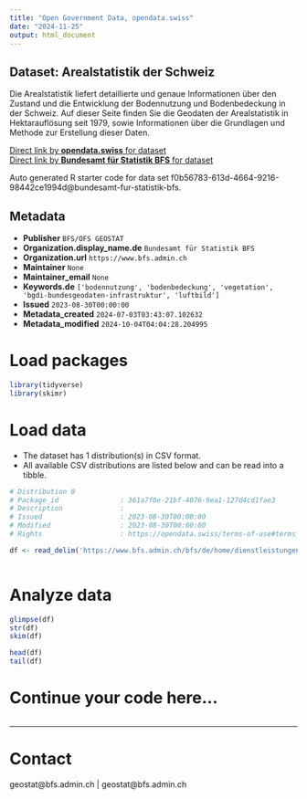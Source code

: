 ```yaml
---
title: "Open Government Data, opendata.swiss"
date: "2024-11-25"
output: html_document
---
```


## Dataset: Arealstatistik der Schweiz

Die Arealstatistik liefert detaillierte und genaue Informationen über den Zustand und die Entwicklung der Bodennutzung und Bodenbedeckung in der Schweiz. Auf dieser Seite finden Sie die Geodaten der Arealstatistik in Hektarauflösung seit 1979, sowie Informationen über die Grundlagen und Methode zur Erstellung dieser Daten.

[Direct link by **opendata.swiss** for dataset](https://opendata.swiss/de/dataset/arealstatistik-der-schweiz)<br>
[Direct link by **Bundesamt für Statistik BFS** for dataset](https://www.bfs.admin.ch/bfs/de/home/dienstleistungen/geostat/geodaten-bundesstatistik/boden-nutzung-bedeckung-eignung/arealstatistik-schweiz.assetdetail.25885690.html)

Auto generated R starter code for data set f0b56783-613d-4664-9216-98442ce1994d@bundesamt-fur-statistik-bfs.

## Metadata

- **Publisher** `BFS/OFS GEOSTAT`
- **Organization.display_name.de** `Bundesamt für Statistik BFS`
- **Organization.url** `https://www.bfs.admin.ch`
- **Maintainer** `None`
- **Maintainer_email** `None`
- **Keywords.de** `['bodennutzung', 'bodenbedeckung', 'vegetation', 'bgdi-bundesgeodaten-infrastruktur', 'luftbild']`
- **Issued** `2023-08-30T00:00:00`
- **Metadata_created** `2024-07-03T03:43:07.102632`
- **Metadata_modified** `2024-10-04T04:04:28.204995`


# Load packages

```r

library(tidyverse)
library(skimr)

```

# Load data

-   The dataset has 1 distribution(s) in CSV format.
-   All available CSV distributions are listed below and can be read into a tibble.

```r

# Distribution 0
# Package_id               : 361a7f0e-21bf-4076-9ea1-127d4cd1fae3
# Description              : 
# Issued                   : 2023-08-30T00:00:00
# Modified                 : 2023-08-30T00:00:00
# Rights                   : https://opendata.swiss/terms-of-use#terms_by_ask

df <- read_delim('https://www.bfs.admin.ch/bfs/de/home/dienstleistungen/geostat/geodaten-bundesstatistik/boden-nutzung-bedeckung-eignung/arealstatistik-schweiz.assetdetail.32376296.html')



```

# Analyze data

```r

glimpse(df)
str(df)
skim(df)

head(df)
tail(df)

```

# Continue your code here...

```r

```

------------------------------------------------------------------------

# Contact

geostat@bfs.admin.ch | geostat@bfs.admin.ch
